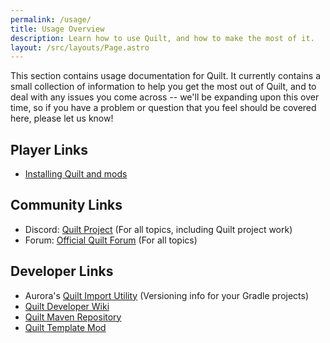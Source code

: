 ```yaml
---
permalink: /usage/
title: Usage Overview
description: Learn how to use Quilt, and how to make the most of it.
layout: /src/layouts/Page.astro
---
```


This section contains usage documentation for Quilt. It currently contains a small collection of information to help
you get the most out of Quilt, and to deal with any issues you come across -- we'll be expanding upon this over time,
so if you have a problem or question that you feel should be covered here, please let us know!

## Player Links

- [Installing Quilt and mods](/install)

## Community Links

- Discord: [Quilt Project](https://discord.quiltmc.org) (For all topics, including Quilt project work)
- Forum: [Official Quilt Forum](https://forum.quiltmc.org) (For all topics)

## Developer Links

- Aurora's [Quilt Import Utility](https://lambdaurora.dev/tools/import_quilt.html) (Versioning info for your Gradle projects)
- [Quilt Developer Wiki](https://modder.wiki.quiltmc.org)
- [Quilt Maven Repository](https://maven.quiltmc.org)
- [Quilt Template Mod](https://github.com/QuiltMC/quilt-template-mod)
